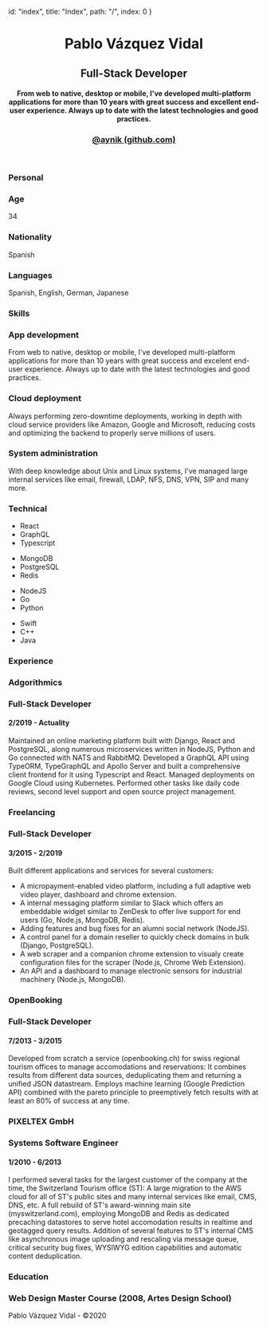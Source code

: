 
  id: "index",
  title: "Index",
  path: "/",
  index: 0
}


<header>
    <h1>Pablo Vázquez Vidal</h1>
    <div className="section">
        <div className="title">
            <h2>Full-Stack Developer</h2>
            <h4>
                From web to native, desktop or mobile, I've developed multi-platform applications for more than 10 years with great success and excellent end-user experience. 
                Always up to date with the latest technologies and good practices.
            </h4>
        </div>
        <div>
            <h3>
                <a href="https://github.com/aynik" data-href="referenceAddress" data-innertext="referenceText">
                   @aynik (github.com)
                </a>
            </h3>
            <h3>
                <a href="" data-href="contactAddress" data-innertext="contactText"></a>
            </h3>
            <h3 data-innertext="phone"></h3>
            <h3 data-innertext="location"></h3>
        </div>
    </div>
</header>
<main>
    <div className="section">
        <div className="title">
            <h3>Personal</h3>
        </div>
        <div className="columns">
            <div>
                <h3>Age</h3>
                <p>34</p>
            </div>
            <div>
                <h3>Nationality</h3>
                <p>Spanish</p>
            </div>
            <div>
                <h3>Languages</h3>
                <p>Spanish, English, German, Japanese</p>
            </div>
        </div>
    </div>
    <div className="section">
        <div className="title">
            <h3>Skills</h3>
        </div>
        <div className="columns">
            <div>
                <h3>App development</h3>
                <p>
                    From web to native, desktop or mobile, I've developed multi-platform applications
                    for more than 10 years with great success and excelent end-user experience. Always
                    up to date with the latest technologies and good practices.
                </p>
            </div>
            <div>
                <h3>Cloud deployment</h3>
                <p>
                    Always performing zero-downtime deployments, working in depth with cloud service 
                    providers like Amazon, Google and Microsoft, reducing costs and optimizing the 
                    backend to properly serve millions of users.
                </p>
            </div>
            <div>
                <h3>System administration</h3>
                <p>
                    With deep knowledge about Unix and Linux systems, I've managed large internal 
                    services like email, firewall, LDAP, NFS, DNS, VPN, SIP and many more.
                </p>
            </div>
        </div>
    </div>
    <div className="section padless tech">
        <div className="title">
            <h3>Technical</h3>
        </div>
        <div className="columns">
            <ul>
                <li>React</li>
                <li>GraphQL</li>
                <li className="last">Typescript</li>
            </ul>
            <ul>
                <li>MongoDB</li>
                <li>PostgreSQL</li>
                <li className="last">Redis</li>
            </ul>
            <ul>
                <li>NodeJS</li>
                <li>Go</li>
                <li className="last">Python</li>
            </ul>
            <ul>
                <li>Swift</li>
                <li>C++</li>
                <li className="last">Java</li>
            </ul> 
        </div>
    </div>
    <div className="section">
        <div className="title">
            <h3>Experience</h3>
        </div>
        <div>
            <div className="job">
                <h3>Adgorithmics</h3>
                <div className="spread">
                    <h3>Full-Stack Developer</h3>
                    <h4>2/2019 - Actuality</h4>
                </div>
                <p>
                    Maintained an online marketing platform built with Django, React and PostgreSQL, along numerous microservices written in NodeJS, Python and Go connected with NATS and RabbitMQ. 
                    Developed a GraphQL API using TypeORM, TypeGraphQL and Apollo Server and built a comprehensive client frontend for it using Typescript and React. 
                    Managed deployments on Google Cloud using Kubernetes. Performed other tasks like daily code reviews, second level support and open source project management. 
                </p>
            </div>
            <div className="job">
                <h3>Freelancing</h3>
                <div className="spread">
                    <h3>Full-Stack Developer</h3>
                    <h4>3/2015 - 2/2019</h4>
                </div>
                <p>Built different applications and services for several customers:</p>
                <ul>
                    <li>A micropayment-enabled video platform, including a full adaptive web video player, dashboard and chrome extension.</li>
                    <li>A internal messaging platform similar to Slack which offers an embeddable widget similar to ZenDesk to offer live support for end users (Go, Node.js, MongoDB, Redis).</li>
                    <li>Adding features and bug fixes for an alumni social network (NodeJS).</li>
                    <li>A control panel for a domain reseller to quickly check domains in bulk (Django, PostgreSQL).</li>
                    <li>A web scraper and a companion chrome extension to visualy create configuration files for the scraper (Node.js, Chrome Web Extension).</li>
                    <li>An API and a dashboard to manage electronic sensors for industrial machinery (Node.js, MongoDB).</li>
                </ul>
            </div>
            <div className="job">
                <h3>OpenBooking</h3>
                <div className="spread">
                    <h3>Full-Stack Developer</h3>
                    <h4>7/2013 - 3/2015</h4>
                </div>
                <p>
                    Developed from scratch a service (openbooking.ch) for swiss regional tourism offices to manage accomodations and reservations:
                    It combines results from different data sources, deduplicating them and returning a unified JSON datastream.
                    Employs machine learning (Google Prediction API) combined with the pareto principle to preemptively fetch results with at least an 80% of success at any time.
                </p>
            </div>
            <div className="job">
                <h3>PIXELTEX GmbH</h3>
                <div className="spread">
                    <h3>Systems Software Engineer</h3>
                    <h4>1/2010 - 6/2013</h4>
                </div>
                <p>
                    I performed several tasks for the largest customer of the company at the time, the Switzerland Tourism office (ST):
                    A large migration to the AWS cloud for all of ST's public sites and many internal services like email, CMS, DNS, etc.
                    A full rebuild of ST's award-winning main site (myswitzerland.com), employing MongoDB and Redis as dedicated precaching datastores to serve hotel accomodation results in realtime and geotagged query results.
                    Addition of several features to ST's internal CMS like asynchronous image uploading and rescaling via message queue, critical security bug fixes, WYSIWYG edition capabilities and automatic content deduplication. 
                </p>
            </div>
        </div>
    </div>
    <div className="section last">
        <div className="title">
            <h3>Education</h3>
        </div>
        <div>
            <h3>Web Design Master Course (2008, Artes Design School)</h3>
        </div>
    </div>
</main>
<footer>
    <p>Pablo Vázquez Vidal - ©2020</p>
</footer>
